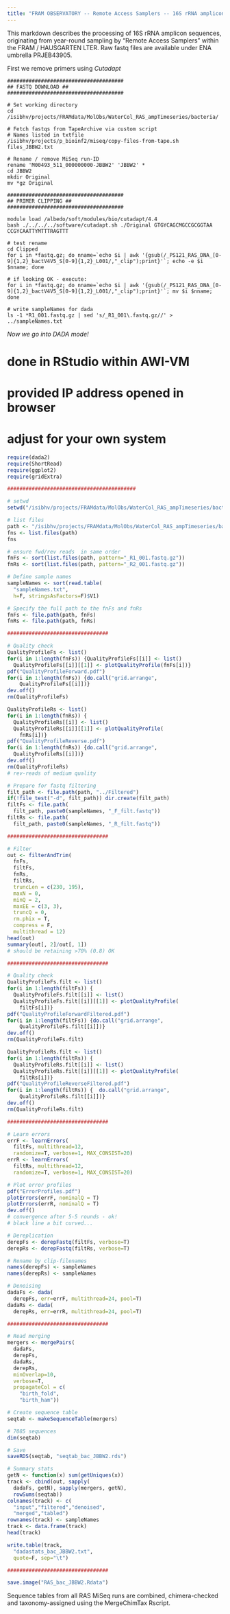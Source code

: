 ---
title: "FRAM OBSERVATORY -- Remote Access Samplers -- 16S rRNA amplicons (run JBBW2)"
---

This markdown describes the processing of 16S rRNA amplicon sequences, originating from year-round sampling by "Remote Access Samplers" within the FRAM / HAUSGARTEN LTER. Raw fastq files are available under ENA umbrella PRJEB43905.

First we remove primers using *Cutadapt*  

```{console}

######################################
## FASTQ DOWNLOAD ##
######################################

# Set working directory
cd /isibhv/projects/FRAMdata/MolObs/WaterCol_RAS_ampTimeseries/bacteria/
  
# Fetch fastqs from TapeArchive via custom script
# Names listed in txtfile
/isibhv/projects/p_bioinf2/miseq/copy-files-from-tape.sh files_JBBW2.txt

# Rename / remove MiSeq run-ID 
rename 'M00493_511_000000000-JBBW2' 'JBBW2' *
cd JBBW2
mkdir Original 
mv *gz Original

######################################
## PRIMER CLIPPING ##
######################################

module load /albedo/soft/modules/bio/cutadapt/4.4
bash ./../../../software/cutadapt.sh ./Original GTGYCAGCMGCCGCGGTAA CCGYCAATTYMTTTRAGTTT

# test rename
cd Clipped
for i in *fastq.gz; do nname=`echo $i | awk '{gsub(/_PS121_RAS_DNA_[0-9]{1,2}_bactV4V5_S[0-9]{1,2}_L001/,"_clip");print}'`; echo -e $i $nname; done

# if looking OK - execute:  
for i in *fastq.gz; do nname=`echo $i | awk '{gsub(/_PS121_RAS_DNA_[0-9]{1,2}_bactV4V5_S[0-9]{1,2}_L001/,"_clip");print}'`; mv $i $nname; done

# write sampleNames for dada
ls -1 *R1_001.fastq.gz | sed 's/_R1_001\.fastq.gz//' > ../sampleNames.txt

```

*Now we go into DADA mode!*

# done in RStudio within AWI-VM
# provided IP address opened in browser
# adjust for your own system 

```{r, eval=F}

require(dada2)
require(ShortRead)
require(ggplot2)
require(gridExtra)

##########################################

# setwd 
setwd("/isibhv/projects/FRAMdata/MolObs/WaterCol_RAS_ampTimeseries/bacteria/JBBW2")

# list files
path <- "/isibhv/projects/FRAMdata/MolObs/WaterCol_RAS_ampTimeseries/bacteria/JBBW2/Clipped"
fns <- list.files(path)
fns

# ensure fwd/rev reads  in same order
fnFs <- sort(list.files(path, pattern="_R1_001.fastq.gz"))
fnRs <- sort(list.files(path, pattern="_R2_001.fastq.gz"))

# Define sample names
sampleNames <- sort(read.table(
  "sampleNames.txt", 
  h=F, stringsAsFactors=F)$V1)

# Specify the full path to the fnFs and fnRs
fnFs <- file.path(path, fnFs)
fnRs <- file.path(path, fnRs)

#################################

# Quality check
QualityProfileFs <- list()
for(i in 1:length(fnFs)) {QualityProfileFs[[i]] <- list()
  QualityProfileFs[[i]][[1]] <- plotQualityProfile(fnFs[i])}
pdf("QualityProfileForward.pdf")
for(i in 1:length(fnFs)) {do.call("grid.arrange", 
    QualityProfileFs[[i]])}
dev.off()
rm(QualityProfileFs)

QualityProfileRs <- list()
for(i in 1:length(fnRs)) {
  QualityProfileRs[[i]] <- list()
  QualityProfileRs[[i]][[1]] <- plotQualityProfile(
    fnRs[i])}
pdf("QualityProfileReverse.pdf")
for(i in 1:length(fnRs)) {do.call("grid.arrange", 
  QualityProfileRs[[i]])}
dev.off()
rm(QualityProfileRs)
# rev-reads of medium quality

# Prepare for fastq filtering
filt_path <- file.path(path, "../Filtered")
if(!file_test("-d", filt_path)) dir.create(filt_path)
filtFs <- file.path(
  filt_path, paste0(sampleNames, "_F_filt.fastq"))
filtRs <- file.path(
  filt_path, paste0(sampleNames, "_R_filt.fastq"))

#################################

# Filter
out <- filterAndTrim(
  fnFs, 
  filtFs, 
  fnRs, 
  filtRs,
  truncLen = c(230, 195),
  maxN = 0,
  minQ = 2,
  maxEE = c(3, 3), 
  truncQ = 0, 
  rm.phix = T,
  compress = F,
  multithread = 12)
head(out)
summary(out[, 2]/out[, 1])
# should be retaining >70% (0.8) OK 

#################################

# Quality check 
QualityProfileFs.filt <- list()
for(i in 1:length(filtFs)) {
  QualityProfileFs.filt[[i]] <- list()
  QualityProfileFs.filt[[i]][[1]] <- plotQualityProfile(
    filtFs[i])}
pdf("QualityProfileForwardFiltered.pdf")
for(i in 1:length(filtFs)) {do.call("grid.arrange", 
    QualityProfileFs.filt[[i]])}
dev.off()
rm(QualityProfileFs.filt)

QualityProfileRs.filt <- list()
for(i in 1:length(filtRs)) {
  QualityProfileRs.filt[[i]] <- list()
  QualityProfileRs.filt[[i]][[1]] <- plotQualityProfile(
    filtRs[i])}
pdf("QualityProfileReverseFiltered.pdf")
for(i in 1:length(filtRs)) {  do.call("grid.arrange", 
    QualityProfileRs.filt[[i]])}
dev.off()
rm(QualityProfileRs.filt)

#################################

# Learn errors 
errF <- learnErrors(
  filtFs, multithread=12, 
  randomize=T, verbose=1, MAX_CONSIST=20)
errR <- learnErrors(
  filtRs, multithread=12, 
  randomize=T, verbose=1, MAX_CONSIST=20)

# Plot error profiles
pdf("ErrorProfiles.pdf")
plotErrors(errF, nominalQ = T)
plotErrors(errR, nominalQ = T)
dev.off()
# convergence after 5-5 rounds - ok!
# black line a bit curved...

# Dereplication 
derepFs <- derepFastq(filtFs, verbose=T)
derepRs <- derepFastq(filtRs, verbose=T)

# Rename by clip-filenames
names(derepFs) <- sampleNames
names(derepRs) <- sampleNames

# Denoising
dadaFs <- dada(
  derepFs, err=errF, multithread=24, pool=T)
dadaRs <- dada(
  derepRs, err=errR, multithread=24, pool=T)

#################################

# Read merging
mergers <- mergePairs(
  dadaFs, 
  derepFs, 
  dadaRs,
  derepRs,
  minOverlap=10,
  verbose=T,
  propagateCol = c(
    "birth_fold", 
    "birth_ham"))

# Create sequence table
seqtab <- makeSequenceTable(mergers)

# 7085 sequences
dim(seqtab) 

# Save
saveRDS(seqtab, "seqtab_bac_JBBW2.rds")

# Summary stats
getN <- function(x) sum(getUniques(x))
track <- cbind(out, sapply(
  dadaFs, getN), sapply(mergers, getN), 
  rowSums(seqtab))
colnames(track) <- c(
  "input","filtered","denoised",
  "merged","tabled")
rownames(track) <- sampleNames
track <- data.frame(track)
head(track)

write.table(track, 
  "dadastats_bac_JBBW2.txt", 
  quote=F, sep="\t")

#################################

save.image("RAS_bac_JBBW2.Rdata")

```

Sequence tables from all RAS MiSeq runs are combined, chimera-checked and taxonomy-assigned using the MergeChimTax Rscript.